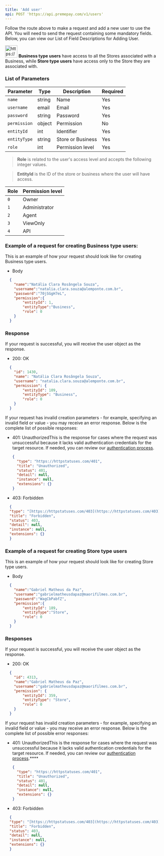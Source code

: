 ```yaml
---
title: 'Add user'
api: POST 'https://api.premepay.com/v1/users'
---
```


Follow the route above to make a request and add a new user to use the API. You will need to send the request containing some mandatory fields. Below, you can view our List of Field Descriptions for Adding User.

>
  <img src="https://www.notion.so/icons/light-bulb_red.svg" alt="https://www.notion.so/icons/light-bulb_red.svg" width="40px" /> **Business type users** have access to all the Stores associated with a Business, while **Store type users** have access only to the Store they are associated with.


### List of Parameters

| **Parameter** | Type   | Description       | Required |
| ------------- | ------ | ----------------- | -------- |
| `name`        | string | Name              | Yes      |
| `username`    | email  | Email             | Yes      |
| `password`    | string | Password          | Yes      |
| `permission`  | object | Permission        | No       |
| `entityId`    | int    | Identifier        | Yes      |
| `entityType`  | string | Store or Business | Yes      |
| `role`        | int    | Permission level  | Yes      |

> **Role** is related to the user's access level and accepts the following integer values.

> **EntityId** is the ID of the store or business where the user will have access.

| Role | Permission level |
| ---- | ---------------- |
| `0`  | Owner            |
| `1`  | Administrator    |
| `2`  | Agent            |
| `3`  | ViewOnly         |
| `4`  | API              |

### Example of a request for creating Business type users:

This is an example of how your request should look like for creating Business type users.

* Body

```json
  {
  	"name":"Natália Clara Rosângela Souza",
  	"username":"natalia.clara.souza@alemponte.com.br",
  	"password":"70jSGgH7eL",
  	"permission":{
  		"entityId": 1,
  		"entityType":"Business",
  		"role": 0
  	}
  }
```

### **Response**

If your request is successful, you will receive the user object as the response.

* 200: OK

```json
  {
  	"id": 1430,
  	"name": "Natália Clara Rosângela Souza",
  	"username": "natalia.clara.souza@alemponte.com.br",
  	"permission": {
  		"entityId": 109,
  		"entityType": "Business",
  		"role": 0
  	}
  }
```

If your request has invalid creation parameters - for example, specifying an invalid field or value - you may receive an error response. Below is the complete list of possible responses:

* 401: UnauthorizedThis is the response for cases where the request was unsuccessful because it lacks valid authentication credentials for the target resource.
  If needed, you can review our [authentication process](https://www.notion.so/Authentication-c941a0cb8e2647b187d87fcf8a314b37?pvs=21).
  
  ```json
  {
    "type": "https://httpstatuses.com/401",
    "title": "Unauthorized",
    "status": 401,
    "detail": null,
    "instance": null,
    "extensions": {}
  }
  ```

* 403: Forbidden

```json
  {
  "type": "[https://httpstatuses.com/403](https://httpstatuses.com/403)",
  "title": "Forbidden",
  "status": 403,
  "detail": null,
  "instance": null,
  "extensions": {}
  }
```

### Example of a request for creating Store type users

This is an example of how your request should look like for creating Store type users.

* Body

```json
  {
  	"name":"Gabriel Matheus da Paz",
  	"username":"gabrielmatheusdapaz@maorifilmes.com.br",
  	"password":"WagCbPabfZ",
  	"permission":{
  		"entityId": 189,
  		"entityType":"Store",
  		"role": 0
  	}
  }
```

### **Responses**

If your request is successful, you will receive the user object as the response.

* 200: OK

```json
  {
  	"id": 4313,
  	"name":"Gabriel Matheus da Paz",
  	"username":"gabrielmatheusdapaz@maorifilmes.com.br",
  	"permission": {
  		"entityId": 359,
  		"entityType": "Store",
  		"role": 0
  	}
  }
```

If your request has invalid creation parameters - for example, specifying an invalid field or value - you may receive an error response. Below is the complete list of possible error responses:

* 401: UnauthorizedThis is the response for cases where the request was unsuccessful because it lacks valid authentication credentials for the target resource.
  If needed, you can review our [authentication process](https://www.notion.so/Authentication-c941a0cb8e2647b187d87fcf8a314b37?pvs=21).\*\*\*\*
  
  ```json
  {
    "type": "https://httpstatuses.com/401",
    "title": "Unauthorized",
    "status": 401,
    "detail": null,
    "instance": null,
    "extensions": {}
  }
  ```

* 403: Forbidden

```json
  {
  "type": "[https://httpstatuses.com/403](https://httpstatuses.com/403)",
  "title": "Forbidden",
  "status": 403,
  "detail": null,
  "instance": null,
  "extensions": {}
  }
```